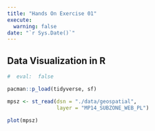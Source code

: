 ```yaml
---
title: "Hands On Exercise 01"
execute: 
  warning: false
date: "`r Sys.Date()`"
---
```


## Data Visualization in R

```r

#  eval:  false

pacman::p_load(tidyverse, sf)

mpsz <- st_read(dsn = "./data/geospatial",
                layer = "MP14_SUBZONE_WEB_PL")

plot(mpsz)
```
